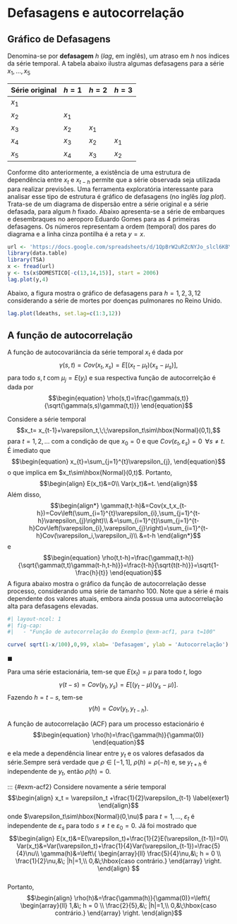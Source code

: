 # Defasagens e autocorrelação

## Gráfico de Defasagens

Denomina-se por **defasagem** $h$ (*lag*, em inglês), um atraso em $h$ nos índices da série temporal. A tabela abaixo ilustra algumas defasagens para a série $x_1,\ldots,x_5$

| Série original | $h=1$ | $h=2$ | $h=3$ |
|----------------|-------|-------|-------|
| $x_1$          |       |       |       |
| $x_2$          | $x_1$ |       |       |
| $x_3$          | $x_2$ |$x_1$  |       |
| $x_4$          | $x_3$ |$x_2$  | $x_1$ |
| $x_5$          | $x_4$ |$x_3$  | $x_2$ | 

Conforme dito anteriormente, a existência de uma estrutura de dependência entre $x_t$ e $x_{t-h}$ permite que a série observada seja utilizada para realizar previsões. Uma ferramenta exploratória interessante para analisar esse tipo de estrutura é gráfico de defasagens (no inglês *lag plot*). Trata-se de um diagrama de dispersão entre a série original e a série defasada, para algum $h$ fixado. Abaixo apresenta-se a série de embarques e desembraques no aeroporo Eduardo Gomes para as 4 primeiras defasagens. Os números representam a ordem (temporal) dos pares do diagrama e a linha cinza pontilha é a reta $y=x$. 

```r
url <- 'https://docs.google.com/spreadsheets/d/1QpBrW2uRZcNYJo_slcl6KBYOvIJOt_CetXiqJMQoNUA/edit?usp=sharing'
library(data.table)
library(TSA)
x <- fread(url)
y <- ts(x$DOMESTICO[-c(13,14,15)], start = 2006)
lag.plot(y,4)
```

Abaixo, a figura mostra o gráfico de defasagens para $h=1,2,3,12$ considerando a série de mortes por doenças pulmonares no Reino Unido.


```r
lag.plot(ldeaths, set.lag=c(1:3,12))
```


## A função de autocorrelação

::: {#def-autocovariancia}
A função de autocovariância da série temporal $x_t$ é dada por
$$\begin{equation}
		  \gamma(s,t) = Cov(x_t,x_s)=E\left[(x_t-\mu_t)(x_s-\mu_s)\right],
		\end{equation}$$
para todo $s,t$ com $\mu_j=E(y_j)$ e sua respectiva função de autocorrelção é dada por
$$\begin{equation}
		\rho(s,t)=\frac{\gamma(s,t)}{\sqrt{\gamma(s,s)\gamma(t,t)}}
		\end{equation}$$

:::


:::{#exm-acf1 }
Considere a série temporal
		$$x_t= x_{t-1}+\varepsilon_t,\;\;\varepsilon_t\sim\hbox{Normal}(0,1),$$
para $t=1,2,\ldots$ com a condição de que $x_0=0$ e que $Cov(\varepsilon_t,\varepsilon_s)=0\;\;\forall s\neq t$.
É imediato que
$$\begin{equation}
	x_{t}=\sum_{j=1}^{t}\varepsilon_{j},
	\end{equation}$$
o que implica em $x_t\sim\hbox{Normal}(0,t)$. Portanto,
$$\begin{align}
		E(x_t)&=0\\
		Var(x_t)&=t.
		\end{align}$$
Além disso,
$$\begin{align*}
	\gamma(t,t-h)&=Cov(x_t,x_{t-h})=Cov\left(\sum_{i=1}^{t}\varepsilon_{i},\sum_{j=1}^{t-h}\varepsilon_{j}\right)\\
	&=\sum_{i=1}^{t}\sum_{j=1}^{t-h}Cov\left(\varepsilon_{i},\varepsilon_{j}\right)=\sum_{i=1}^{t-h}Cov(\varepsilon_i,\varepsilon_i)\\
	&=t-h
	\end{align*}$$
	e
	$$\begin{equation}
	\rho(t,t-h)=\frac{\gamma(t,t-h)}{\sqrt{\gamma(t,t)\gamma(t-h,t-h)}}=\frac{t-h}{\sqrt{t(t-h)}}=\sqrt{1-\frac{h}{t}}
	\end{equation}$$
A figura abaixo mostra o gráfico da função de autocorrelação desse processo, considerando uma série de tamanho 100. Note que a série é mais dependente dos valores atuais, embora ainda possua uma autocorrelação alta para defasagens elevadas.

```r
#| layout-ncol: 1
#| fig-cap: 
#|   - "Função de autocorrelação do Exemplo @exm-acf1, para t=100"

curve( sqrt(1-x/100),0,99, xlab= 'Defasagem', ylab = 'Autocorrelação')

```

$\blacksquare$

:::

Para uma série estacionária, tem-se que $E(x_t)=\mu$ para todo $t$, logo
$$\begin{equation}
		\gamma(t-s) = Cov(y_t,y_s)=E\left[(y_t-\mu)(y_s-\mu)\right].
\end{equation}$$
Fazendo $h=t-s$, tem-se
$$\begin{equation}
			\gamma(h)=Cov(y_t,y_{t-h}).
		\end{equation}$$

A função de autocorrelação (ACF) para um processo estacionário é
$$\begin{equation}
				\rho(h)=\frac{\gamma(h)}{\gamma(0)}
\end{equation}$$
e ela mede a dependência linear entre $y_t$ e os valores defasados da série.Sempre será verdade que $\rho\in[-1,1]$, $\rho(h)=\rho(-h)$ e, se $y_{t+h}$ é independente de $y_t$, então $\rho(h)=0$.


::: {#exm-acf2}
Considere novamente a série temporal
$$\begin{align}
	x_t = \varepsilon_t +\frac{1}{2}\varepsilon_{t-1} \label{exer1}
	\end{align}$$
onde $\varepsilon_t\sim\hbox{Normal}(0,\nu)$ para $t=1,\ldots$, $\varepsilon_t$ é independente de $\varepsilon_s$ para todo $s\neq t$ e $\varepsilon_0=0$.
Já foi mostrado que 
$$\begin{align}
	E(x_t)&=E(\varepsilon_t)+\frac{1}{2}E(\varepsilon_{t-1})=0\\
	Var(x_t)&=Var(\varepsilon_t)+\frac{1}{4}Var(\varepsilon_{t-1})=\frac{5}{4}\nu\\
	\gamma(h)&=\left\{ \begin{array}{ll}
	\frac{5}{4}\nu,&\; h = 0 \\		  
	\frac{1}{2}\nu,&\; |h|=1,\\
	0,&\;\hbox{caso contrário.}
	\end{array} \right.
	\end{align}
$$	
Portanto,
$$\begin{align}
	\rho(h)&=\frac{\gamma(h)}{\gamma(0)}=\left\{ \begin{array}{ll}
	1,&\; h = 0 \\		  
	\frac{2}{5},&\; |h|=1,\\
	0,&\;\hbox{caso contrário.}
	\end{array} \right.
	\end{align}$$
